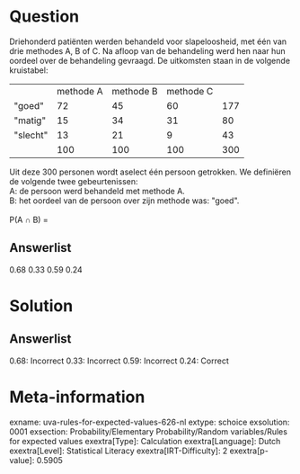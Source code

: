 Question
========

Driehonderd patiënten werden behandeld voor slapeloosheid, met één van
drie methodes A, B of C. Na afloop van de behandeling werd hen naar hun
oordeel over de behandeling gevraagd. De uitkomsten staan in de volgende
kruistabel:

  ------------ ----------- ----------- ----------- -----
               methode A   methode B   methode C    
  \"goed\"     72          45          60          177
  \"matig\"    15          34          31          80
  \"slecht\"   13          21          9           43
               100         100         100         300
  ------------ ----------- ----------- ----------- -----

Uit deze 300 personen wordt aselect één persoon getrokken. We definiëren
de volgende twee gebeurtenissen:\
A: de persoon werd behandeld met methode A.\
B: het oordeel van de persoon over zijn methode was: \"goed\".\
\
P(A ∩ B) =

Answerlist
----------

0.68
0.33
0.59
0.24

Solution
========

Answerlist
----------

0.68: Incorrect
0.33: Incorrect
0.59: Incorrect
0.24: Correct

Meta-information
================
exname: uva-rules-for-expected-values-626-nl
extype: schoice
exsolution: 0001
exsection: Probability/Elementary Probability/Random variables/Rules for expected values
exextra[Type]: Calculation
exextra[Language]: Dutch
exextra[Level]: Statistical Literacy
exextra[IRT-Difficulty]: 2
exextra[p-value]: 0.5905
